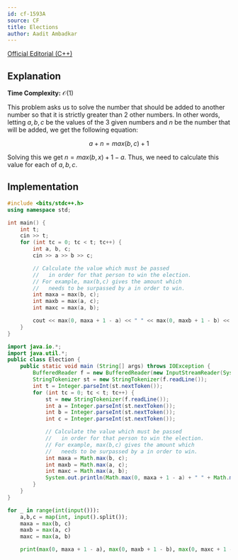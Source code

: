 ```yaml
---
id: cf-1593A
source: CF
title: Elections
author: Aadit Ambadkar
---
```


[Official Editorial (C++)](https://codeforces.com/blog/entry/96034)

## Explanation

**Time Complexity:** $\mathcal{O}(1)$

This problem asks us to solve the number that should be added to another number so that it is strictly greater than 2 other numbers. 
In other words, letting $a,b,c$ be the values of the $3$ given numbers and $n$ be the number that will be added, we get the following equation:

$$a+n=max(b,c)+1$$

Solving this we get $n=max(b,x)+1-a$. Thus, we need to calculate this value for each of $a,b,c$.

## Implementation

<LanguageSection>

<CPPSection>

```cpp
#include <bits/stdc++.h>
using namespace std;

int main() {
	int t;
	cin >> t;
	for (int tc = 0; tc < t; tc++) {
		int a, b, c;
		cin >> a >> b >> c;

		// Calculate the value which must be passed
		//   in order for that person to win the election.
		// For example, max(b,c) gives the amount which
		//   needs to be surpassed by a in order to win.
		int maxa = max(b, c);
		int maxb = max(a, c);
		int maxc = max(a, b);

		cout << max(0, maxa + 1 - a) << " " << max(0, maxb + 1 - b) << " " << max(0, maxc + 1 - c) << endl;
	}
}
```

</CPPSection>

<JavaSection>

```java
import java.io.*;
import java.util.*;
public class Election {
	public static void main (String[] args) throws IOException {
		BufferedReader f = new BufferedReader(new InputStreamReader(System.in));
		StringTokenizer st = new StringTokenizer(f.readLine());
		int t = Integer.parseInt(st.nextToken());
		for (int tc = 0; tc < t; tc++) {
			st = new StringTokenizer(f.readLine());
			int a = Integer.parseInt(st.nextToken());
			int b = Integer.parseInt(st.nextToken());
			int c = Integer.parseInt(st.nextToken());

			// Calculate the value which must be passed
			//   in order for that person to win the election.
			// For example, max(b,c) gives the amount which
			//   needs to be surpassed by a in order to win.
			int maxa = Math.max(b, c);
			int maxb = Math.max(a, c);
			int maxc = Math.max(a, b);
			System.out.println(Math.max(0, maxa + 1 - a) + " " + Math.max(0, maxb + 1 - b) + " " + Math.max(0, maxc + 1 - c));
		}
	}
}
```

</JavaSection>

<PySection>

```py
for _ in range(int(input())):
	a,b,c = map(int, input().split());
	maxa = max(b, c)
	maxb = max(a, c)
	maxc = max(a, b)

	print(max(0, maxa + 1 - a), max(0, maxb + 1 - b), max(0, maxc + 1 - c))
```

</PySection>
</LanguageSection>
